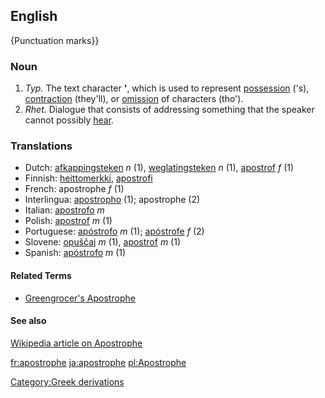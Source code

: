 ==English=={Punctuation marks}}
=== Noun ===
#''Typ.'' The text character <b>'</b>, which is used to represent [[possession]] ('s), [[contraction]] (they'll), or [[omission]] of characters (tho').
#''Rhet.'' Dialogue that consists of addressing something that the speaker cannot possibly [[hear]].

=== Translations ===
*Dutch: [[afkappingsteken]] ''n'' (1), [[weglatingsteken]] ''n'' (1), [[apostrof]] ''f'' (1)
*Finnish: [[heittomerkki]], [[apostrofi]]
*French: apostrophe ''f'' (1)
*Interlingua: [[apostropho]] (1); apostrophe (2)
*Italian: [[apostrofo]] ''m''
*Polish: [[apostrof]] ''m'' (1)
*Portuguese: [[apóstrofo]] ''m'' (1); [[apóstrofe]] ''f'' (2)
*Slovene: [[opuščaj]] ''m'' (1), [[apostrof]] ''m'' (1)
*Spanish: [[apóstrofo]] ''m'' (1)

====Related Terms====
*[[Greengrocer's Apostrophe]]

====See also====
[[w:apostrophe|Wikipedia article on Apostrophe]]

[[Category:Greek derivations]]

[[fr:apostrophe]]
[[ja:apostrophe]]
[[pl:Apostrophe]]